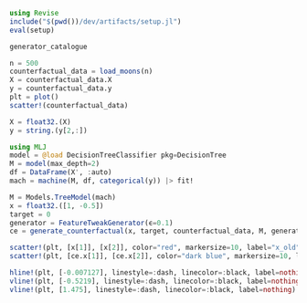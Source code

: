 ```julia
using Revise
include("$(pwd())/dev/artifacts/setup.jl")
eval(setup)
```

```julia
generator_catalogue
```

```julia
n = 500
counterfactual_data = load_moons(n)
X = counterfactual_data.X
y = counterfactual_data.y
plt = plot()
scatter!(counterfactual_data)
```

```julia
X = float32.(X)
y = string.(y[2,:])
```

```julia
using MLJ
model = @load DecisionTreeClassifier pkg=DecisionTree
M = model(max_depth=2)
df = DataFrame(X', :auto)
mach = machine(M, df, categorical(y)) |> fit!
```

```julia
M = Models.TreeModel(mach)
x = float32.([1, -0.5])
target = 0
generator = FeatureTweakGenerator(ϵ=0.1)
ce = generate_counterfactual(x, target, counterfactual_data, M, generator)
```

```julia
scatter!(plt, [x[1]], [x[2]], color="red", markersize=10, label="x_old")
scatter!(plt, [ce.x[1]], [ce.x[2]], color="dark blue", markersize=10, label="x_new")

hline!(plt, [-0.007127], linestyle=:dash, linecolor=:black, label=nothing)
vline!(plt, [-0.5219], linestyle=:dash, linecolor=:black, label=nothing)
vline!(plt, [1.475], linestyle=:dash, linecolor=:black, label=nothing)
```